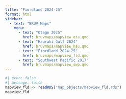 ```yaml
---
title: "Fiordland 2024-25"
format: html
sidebar:
  - text: "BRUV Maps"
    menu:
      - text: "Otago 2025"
        href: bruvmaps/mapview_ota.qmd
      - text: "Hauraki Gulf 2024"
        href: bruvmaps/mapview_hau.qmd
      - text: "Fiordland 2024-25"
        href: bruvmaps/mapview_fld.qmd
      - text: "Southwest Pacific 2017"
        href: bruvmaps/mapview_swp.qmd
---
```


```r
#| echo: false
#| message: false
mapview_fld <- readRDS("map_objects/mapview_fld.rds")
mapview_fld
```
